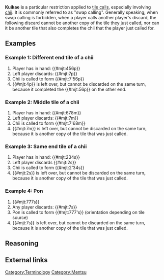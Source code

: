 '''Kuikae''' {{kana|喰い替え}} is a particular restriction applied to [[naki|tile calls]], especially involving [[chii]].  It is commonly referred to as "swap calling".  Generally speaking, when swap calling is forbidden, when a player calls another player's discard, the following discard cannot be another copy of the tile they just called, nor can it be another tile that also completes the chii that the player just called for.

== Examples ==

=== Example 1: Different end tile of a chii ===
# Player has in hand: {{#mjt:456p}}
# Left player discards: {{#mjt:7p}}
# Chii is called to form {{#mjt:7'56p}}
# {{#mjt:4p}} is left over, but cannot be discarded on the same turn, because it completed the {{#mjt:56p}} on the other end.

=== Example 2: Middle tile of a chii ===
# Player has in hand: {{#mjt:678m}}
# Left player discards: {{#mjt:7m}}
# Chii is called to form {{#mjt:7'68m}}
# {{#mjt:7m}} is left over, but cannot be discarded on the same turn, because it is another copy of the tile that was just called.

=== Example 3: Same end tile of a chii ===
# Player has in hand: {{#mjt:234s}}
# Left player discards {{#mjt:2s}}
# Chii is called to form {{#mjt:2'34s}}
# {{#mjt:2s}} is left over, but cannot be discarded on the same turn, because it is another copy of the tile that was just called.

=== Example 4: Pon===
# {{#mjt:777s}}
# Any player discards: {{#mjt:7s}}
# Pon is called to form {{#mjt:777's}} (orientation depending on tile source)
# {{#mjt:7s}} is left over, but cannot be discarded on the same turn, because it is another copy of the tile that was just called.

== Reasoning ==

<!-- Why does this rule exist? -->

== External links ==
{{jpwiki|喰い替え}}

[[Category:Terminology]]
[[Category:Mentsu]]